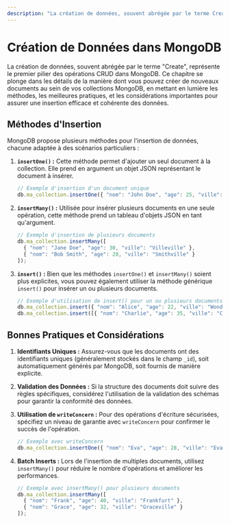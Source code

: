 ```yaml
---
description: "La création de données, souvent abrégée par le terme Create, représente le premier pilier des opérations CRUD dans MongoDB. Ce chapitre se plonge dans les détails de la manière dont vous pouvez créer de nouveaux documents au sein de vos collections MongoDB, en mettant en lumière les méthodes, les meilleures pratiques, et les considérations importantes pour assurer une insertion efficace et cohérente des données."
---
```


# Création de Données dans MongoDB

La création de données, souvent abrégée par le terme "Create", représente le premier pilier des opérations CRUD dans MongoDB. Ce chapitre se plonge dans les détails de la manière dont vous pouvez créer de nouveaux documents au sein de vos collections MongoDB, en mettant en lumière les méthodes, les meilleures pratiques, et les considérations importantes pour assurer une insertion efficace et cohérente des données.

## Méthodes d'Insertion

MongoDB propose plusieurs méthodes pour l'insertion de données, chacune adaptée à des scénarios particuliers :

1. **`insertOne()` :** Cette méthode permet d'ajouter un seul document à la collection. Elle prend en argument un objet JSON représentant le document à insérer.

    ```javascript
    // Exemple d'insertion d'un document unique
    db.ma_collection.insertOne({ "nom": "John Doe", "age": 25, "ville": "Villebourg" });
    ```

2. **`insertMany()` :** Utilisée pour insérer plusieurs documents en une seule opération, cette méthode prend un tableau d'objets JSON en tant qu'argument.

    ```javascript
    // Exemple d'insertion de plusieurs documents
    db.ma_collection.insertMany([
      { "nom": "Jane Doe", "age": 30, "ville": "Villeville" },
      { "nom": "Bob Smith", "age": 28, "ville": "Smithville" }
    ]);
    ```

3. **`insert()` :** Bien que les méthodes `insertOne()` et `insertMany()` soient plus explicites, vous pouvez également utiliser la méthode générique `insert()` pour insérer un ou plusieurs documents.

    ```javascript
    // Exemple d'utilisation de insert() pour un ou plusieurs documents
    db.ma_collection.insert({ "nom": "Alice", "age": 22, "ville": "Wonderland" });
    db.ma_collection.insert([{ "nom": "Charlie", "age": 35, "ville": "Charlottesville" }]);
    ```

## Bonnes Pratiques et Considérations

1. **Identifiants Uniques :** Assurez-vous que les documents ont des identifiants uniques (généralement stockés dans le champ `_id`), soit automatiquement générés par MongoDB, soit fournis de manière explicite.

2. **Validation des Données :** Si la structure des documents doit suivre des règles spécifiques, considérez l'utilisation de la validation des schémas pour garantir la conformité des données.

3. **Utilisation de `writeConcern` :** Pour des opérations d'écriture sécurisées, spécifiez un niveau de garantie avec `writeConcern` pour confirmer le succès de l'opération.

    ```javascript
    // Exemple avec writeConcern
    db.ma_collection.insertOne({ "nom": "Eva", "age": 28, "ville": "Evaville" }, { writeConcern: { w: "majority" } });
    ```

4. **Batch Inserts :** Lors de l'insertion de multiples documents, utilisez `insertMany()` pour réduire le nombre d'opérations et améliorer les performances.

    ```javascript
    // Exemple avec insertMany() pour plusieurs documents
    db.ma_collection.insertMany([
      { "nom": "Frank", "age": 40, "ville": "Frankfurt" },
      { "nom": "Grace", "age": 32, "ville": "Graceville" }
    ]);
    ```